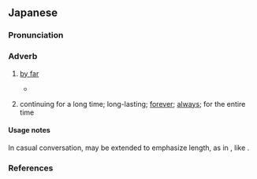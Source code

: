 ==Japanese==
{{ja-kanjitab|alt=迥と:dated,豊と:rare,遥と:rare}}

===Pronunciation===
{{ja-pron|ずっと|acc=h|acc_ref=DJR,JEL,NHK}}

===Adverb===
{{ja-pos|adverb}}

# [[by far]]
#* {{quote-book|ja|author=南方熊楠|year=1917|title={{lang|ja|十二支考：04　蛇に関する民俗と伝説}}||worklang=ja}}
#*: {{ja-usex|尋%常のヤマカガシなども今より'''迥と'''老%大のもありたるべく、それらを恐%怖もて誤%察し種%々%誇%大のウワバミ譚をも生じたなるべし|^じん%じょう の ヤマカガシ など も いま より '''ずっと''' ろう%だい の も あり-たる べく、それら を きょう%ふ もて ご%さつ し いろ%いろ% こ%だい の ウワバミたん を も しょうじた-なる べし}}
# continuing for a long time; long-lasting; [[forever]]; [[always]]; for the entire time

====Usage notes====
In casual conversation, {{ja-r|ず|linkto=}} may be extended to emphasize length, as in {{ja-r|ずーーーっと}}, like {{cog|en|forever and ever|forever and ever and ever}}.

===References===
<references />